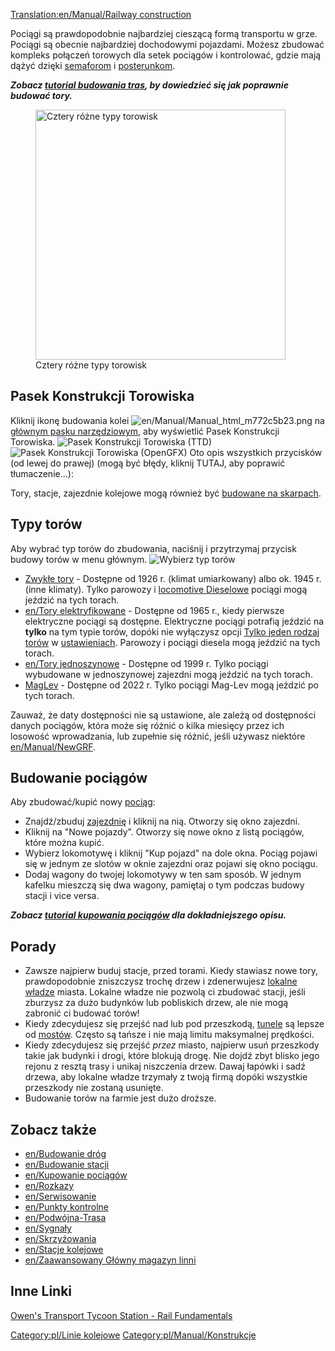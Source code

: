 [[Translation:en/Manual/Railway construction]]
{{pl/Manual/Spis treści}}

Pociągi są prawdopodobnie najbardziej cieszącą formą transportu w grze. Pociągi są obecnie najbardziej dochodowymi pojazdami. Możesz zbudować kompleks połączeń torowych dla setek pociągów i kontrolować, gdzie mają dążyć dzięki [[pl/Manual/Sygnalizacja|semaforom]] i [[pl/Manual/Punkty orientacyjne|posterunkom]].

'''''Zobacz [[pl/Manual/Budowa torów|tutorial budowania tras]], by dowiedzieć się jak poprawnie budować tory.'''''


[[File:pl/Manual/Torowiska.png|thumb|none|400px|Cztery różne typy torowisk]]

==Pasek Konstrukcji Torowiska==
Kliknij ikonę budowania kolei [[File:en/Manual/Manual html m772c5b23.png]] na [[en/Interfejs gry#pasek-menu|głównym pasku narzędziowym]], aby wyświetlić Pasek Konstrukcji Torowiska.
[[File:en/Manual/Railroad ConstructionTTD.png|none|frame|Pasek Konstrukcji Torowiska (TTD)]]
[[File:en/Manual/Railroad ConstructionOGFX.png|none|frame|Pasek Konstrukcji Torowiska (OpenGFX)]]
Oto opis wszystkich przycisków (od lewej do prawej) (mogą być błędy, kliknij TUTAJ, aby poprawić tłumaczenie...):
{{pl/Manual/Pasek Konstrukcji Torowiska}}

Tory, stacje, zajezdnie kolejowe mogą również być [[pl/Archive/Manual/Settings/Budowa na skarpach|budowane na skarpach]].

==Typy torów==
Aby wybrać typ torów do zbudowania, naciśnij i przytrzymaj przycisk budowy torów w menu głównym.
[[File:en/Manual/Openttd-rail1.png|none|frame|Wybierz typ torów]]
* [[en/Manual/Base Set/Railways|Zwykłe tory]] - Dostępne od 1926 r. (klimat umiarkowany) albo ok. 1945 r. (inne klimaty). Tylko parowozy i [https://www.wikipedia.org/wiki/Diesel locomotive Dieselowe] pociągi mogą jeździć na tych torach.
* [[en/Tory elektryfikowane]] - Dostępne od 1965 r., kiedy pierwsze elektryczne pociągi są dostępne. Elektryczne pociągi potrafią jeździć na '''tylko''' na tym typie torów, dopóki nie wyłączysz opcji [[pl/Archive/Unmapped/Ustawienia/Ograniczenia#tylko-jeden-rodzaj-torow|Tylko jeden rodzaj torów]] w [[pl/Archive/Manual/Settings/Ustawienia|ustawieniach]]. Parowozy i pociągi diesela mogą jeździć na tych torach.
* [[en/Tory jednoszynowe]] - Dostępne od 1999 r. Tylko pociągi wybudowane w jednoszynowej zajezdni mogą jeździć na tych torach.
* [[pl/Manual/Base Set/MagLev|MagLev]] - Dostępne od 2022 r. Tylko pociągi Mag-Lev mogą jeździć po tych torach.

Zauważ, że daty dostępności nie są ustawione, ale zależą od dostępności danych pociągów, która może się różnić o kilka miesięcy przez ich losowość wprowadzania, lub zupełnie się różnić, jeśli używasz niektóre [[en/Manual/NewGRF]].

==Budowanie pociągów==
Aby zbudować/kupić nowy [[en/Manual/Trains|pociąg]]:
*Znajdź/zbuduj [[en/Manual/Depots|zajezdnię]] i kliknij na nią. Otworzy się okno zajezdni.
*Kliknij na "Nowe pojazdy". Otworzy się nowe okno z listą pociągów, które można kupić.
*Wybierz lokomotywę i kliknij "Kup pojazd" na dole okna. Pociąg pojawi się w jednym ze slotów w oknie zajezdni oraz pojawi się okno pociągu. 
*Dodaj wagony do twojej lokomotywy w ten sam sposób. W jednym kafelku mieszczą się dwa wagony, pamiętaj o tym podczas budowy stacji i vice versa.


'''''Zobacz [[en/Manual/Buying trains|tutorial kupowania pociągów]] dla dokładniejszego opisu.'''''

==Porady==
* Zawsze najpierw buduj stacje, przed torami. Kiedy stawiasz nowe tory, prawdopodobnie zniszczysz trochę drzew i zdenerwujesz [[en/Manual/Local authority|lokalne władze]] miasta. Lokalne władze nie pozwolą ci zbudować stacji, jeśli zburzysz za dużo budynków lub pobliskich drzew, ale nie mogą zabronić ci budować torów!
* Kiedy zdecydujesz się przejść nad lub pod przeszkodą, [[en/Manual/Tunnels|tunele]] są lepsze od [[en/Manual/Bridges|mostów]]. Często są tańsze i nie mają limitu maksymalnej prędkości.
* Kiedy zdecydujesz się przejść ''przez'' miasto, najpierw usuń przeszkody takie jak budynki i drogi, które blokują drogę. Nie dojdź zbyt blisko jego rejonu z resztą trasy i unikaj niszczenia drzew. Dawaj łapówki i sadź drzewa, aby lokalne władze trzymały z twoją firmą dopóki wszystkie przeszkody nie zostaną usunięte.
* Budowanie torów na farmie jest dużo droższe.

==Zobacz także==
*[[en/Budowanie dróg]]
*[[en/Budowanie stacji]]
*[[en/Kupowanie pociągów]]
*[[en/Rozkazy]]
*[[en/Serwisowanie]]
*[[en/Punkty kontrolne]]
*[[en/Podwójna-Trasa]]
*[[en/Sygnały]]
*[[en/Skrzyżowania]]
*[[en/Stacje kolejowe]]
*[[en/Zaawansowany Główny magazyn linni]]

==Inne Linki==
[http://www.transporttycoon.net/rail Owen's Transport Tycoon Station - Rail Fundamentals]

[[Category:pl/Linie kolejowe]]
[[Category:pl/Manual/Konstrukcje]]